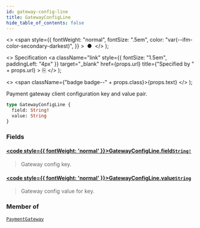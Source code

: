 ```yaml
---
id: gateway-config-line
title: GatewayConfigLine
hide_table_of_contents: false
---
```


  <>
    <span
      style={{
        fontWeight: "normal",
        fontSize: ".5em",
        color: "var(--ifm-color-secondary-darkest)",
      }}
    >
      &nbsp;●&nbsp;
    </span>
  </>
);

  <>
    Specification
    <a
      className="link"
      style={{ fontSize: "1.5em", paddingLeft: "4px" }}
      target="\_blank"
      href={props.url}
      title={"Specified by " + props.url}
    >
      ⎘
    </a>
  </>
);

  <>
    <span className={"badge badge--" + props.class}>{props.text}</span>
  </>
);

Payment gateway client configuration key and value pair.

```graphql
type GatewayConfigLine {
  field: String!
  value: String
}
```

### Fields

#### [<code style={{ fontWeight: 'normal' }}>GatewayConfigLine.<b>field</b></code>](#)<Bullet />[`String!`](../../../storefront/miscellaneous/scalars/string) <Badge class="secondary" text="non-null"/> <Badge class="secondary" text="scalar"/>

> Gateway config key.

#### [<code style={{ fontWeight: 'normal' }}>GatewayConfigLine.<b>value</b></code>](#)<Bullet />[`String`](../../../storefront/miscellaneous/scalars/string) <Badge class="secondary" text="scalar"/>

> Gateway config value for key.

### Member of

[`PaymentGateway`](../../../storefront/payments/objects/payment-gateway) <Badge class="secondary" text="object"/>
